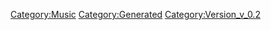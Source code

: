 {{Music
 |Name=dシュディスタb
 |ID=51
 |Cov=49
 |Cd=10
 |Nam=49
 |Div=49
 |Ma=1
 |SerieId=2
 |SerieLogoId=2
 |WavId=49
 |VariationId=0
 |Dsc=49
 |Strt=10
 |ValkyrieBattle=1
 |ValkyrieIntro=1
 |ValkyrieIntroSky=1
 |DivaSolo=1
 |DivaMulti=1
 |Exp=1
 |OfficialName=dシュディスタb
 |VocalName=シェリル・ノーム starring May'n、ランカ・リー＝中島愛
 |Description=作品：劇場版マクロスF〜サヨナラノツバサ〜<br /><br />歌手：シェリル・ノーム starring May'n、<br />　　　ランカ・リー＝中島愛<br /><br />作詞：hal<br />作曲：菅野よう子
 |StoryTitle=「いくわよ、ランカちゃん！」「はい！」
 |StoryDesc=才能を秘めながら歌手に憧れる少女ランカと、<br />トップシンガーとして常に輝き続けてきたシェリル。<br /><br />数奇な運命から出会いを果たした2人は、それぞれの<br />想いを胸に歌い、踊り、観客を魅了してきた。そして<br />今、2人の歌声は1つのステージ上で交わり始める。
 |BuyURL=https://recochoku.jp/song/S21029020/
 |BannerId=0
 |AnmStoreURL=
}}
[[Category:Music]]
[[Category:Generated]]
[[Category:Version_v_0.2]]
